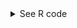 <details><summary>See R code</summary>

::: {.callout-tip}

```r
#| include: false
source(here::here("highest-grossing-tours-r.R"))

font_add_google("Abril Fatface", "abril-fatface")
font_add_google("Lato", "lato")

showtext::showtext_auto()

annual_hi_gross_tours <- 
  ind_html[[9]] |>
  clean_names()
```

```r
combine_data <- function(ind_html_list) {
  # Initialize an empty tibble
  combined_data <- tibble()
  
  # Loop through the ind_html_list and append each element to the combined_data
  for (i in 4:8) {
    extracted_data <- ind_html_list[[i]] |> clean_names()
    combined_data <- bind_rows(combined_data, extracted_data)
  }
  
  return(combined_data)
}

annual_hi_gross_tours <- combine_data(ind_html)
```

```r
tours_by_decade <-
  annual_hi_gross_tours |>
  dplyr::mutate(across(
    c(adjusted_gross_in_2022_dollar,
      averagegross,
      actual_gross),
    ~ as.numeric(str_replace_all(.x, "[$,]", "")))) |>
  mutate(start_year = str_sub(year_s, start = 1, end = 4),
         year = lubridate::ymd(start_year, truncated = 2L)) |> 
  mutate(decade = paste0(str_sub(as.factor(floor_date(year, years(10))), start = 1, end = 4), "s"),
         `Adjusted Gross in 2022 Dollars` = -adjusted_gross_in_2022_dollar,
         `Average Gross` = averagegross) |> 
  pivot_longer(cols = c(`Adjusted Gross in 2022 Dollars`, `Average Gross`)) |> 
  select(name, tour_title, value, decade, year)
```

```r
ggplot(tours_by_decade) +
  geom_col(aes(value, fct_reorder(tour_title, year, .desc = TRUE), fill = abs(value))) +
  geom_text(
    data = . %>% filter(name == "Adjusted Gross in 2022 Dollars"),
    aes(800000000, tour_title, label = tour_title),
    hjust = 0.5,
    family = "lato",
    size = 3.5
  ) +
  facet_grid2(
    rows = vars(decade),
    cols = vars(toupper(name)),
    scales = "free",
    space = "free_y",
    strip = strip_split(
      c("top", "top"),
      text_x = elem_list_text(color = c("#903345", "grey60")),
      by_layer_x = TRUE
    )
  ) +
  labs(title = "Top 10 highest-grossing tours by decade",
       caption = "Source: Wikipedia · Graphic: Inspired by Georgios Karamanis") +
  theme_minimal() +
  coord_cartesian(clip = "off") +
  theme(
    legend.position = "none",
    plot.background = element_rect(fill = "grey99", color = NA),
    axis.text.y = element_blank(),
    axis.title = element_blank(),
    panel.grid.major.y = element_blank(),
    strip.text = element_text(size = 12, face = "bold"),
    plot.title = element_text(face = "bold", size = 16),
    plot.margin = margin(10, 10, 10, 10),
    title = element_text(size = 16,
                             family = "abril-fatface"),
    text = element_text(size = 9,
                            family = "lato")
  )
```

:::
</summary>